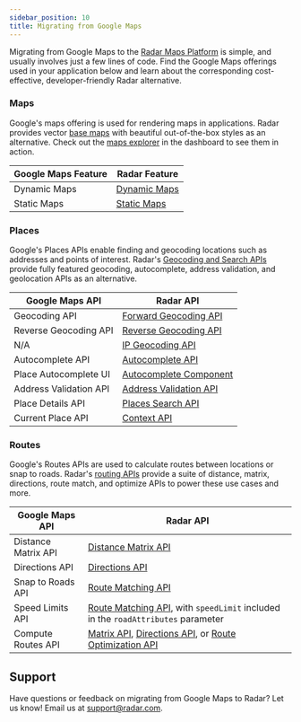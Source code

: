 ```yaml
---
sidebar_position: 10
title: Migrating from Google Maps
---
```



Migrating from Google Maps to the [Radar Maps Platform](https://radar.com/documentation/maps/overview) is simple, and usually involves just a few lines of code. Find the Google Maps offerings used in your application below and learn about the corresponding cost-effective, developer-friendly Radar alternative.


### Maps
Google's maps offering is used for rendering maps in applications. Radar provides vector [base maps](https://radar.com/documentation/maps/maps) with beautiful out-of-the-box styles as an alternative. Check out the [maps explorer](https://radar.com/dashboard/maps/maps-explorer/maps) in the dashboard to see them in action.

<div className="full-width-table">

| Google Maps Feature | Radar Feature
-------------------------------------|--------------------------------------------------------------------------------|
| Dynamic Maps | [Dynamic Maps](/documentation/maps/maps)
| Static Maps | [Static Maps](/documentation/maps/static-maps)

</div>

### Places

Google's Places APIs enable finding and geocoding locations such as addresses and points of interest. Radar's [Geocoding and Search APIs](https://radar.com/documentation/maps/geocoding) provide fully featured geocoding, autocomplete, address validation, and geolocation APIs as an alternative.

<div className="full-width-table">

| Google Maps API | Radar API |
-------------------------------------|--------------------------------------------------------------------------------|
| Geocoding API   | [Forward Geocoding API](/documentation/api#forward-geocode)              |
| Reverse Geocoding API  | [Reverse Geocoding API](/documentation/api#reverse-geocode)           |
| N/A | [IP Geocoding API](/documentation/api#ip-geocode)             |
| Autocomplete API   | [Autocomplete API](/documentation/api#autocomplete)              |
| Place Autocomplete UI | [Autocomplete Component](/documentation/maps/autocomplete)
| Address Validation API | [Address Validation API](/documentation/api#validate-an-address)     |
| Place Details API   | [Places Search API](/documentation/api#search-places)             |
| Current Place API   | [Context API](/documentation/api#context)             |


</div>

### Routes

Google's Routes APIs are used to calculate routes between locations or snap to roads. Radar's [routing APIs](https://radar.com/documentation/maps/routing) provide a suite of distance, matrix, directions, route match, and optimize APIs to power these use cases and more.

<div className="full-width-table">

| Google Maps API | Radar API
-------------------------------------|--------------------------------------------------------------------------------|
| Distance Matrix API | [Distance Matrix API](/documentation/api#matrix)
| Directions API | [Directions API](/documentation/api#directions)
| Snap to Roads API | [Route Matching API](/documentation/api#route-match)
| Speed Limits API | [Route Matching API](/documentation/api#route-match), with `speedLimit` included in the `roadAttributes` parameter
| Compute Routes API | [Matrix API](/documentation/api#matrix), [Directions API](/documentation/api#directions), or [Route Optimization API](/documentation/api#optimize-route)

</div>


## Support

Have questions or feedback on migrating from Google Maps to Radar? Let us know! Email us at [support@radar.com](mailto:support@radar.com).
